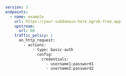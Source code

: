 ```yaml
version: 3
endpoints:
  - name: example
    url: https://your-subdomain-here.ngrok-free.app
    upstream:
      url: 80
    traffic_policy: |
      on_http_request:
        - actions:
            - type: basic-auth
              config:
                credentials:
                  - username1:password1
                  - username2:password2
```

